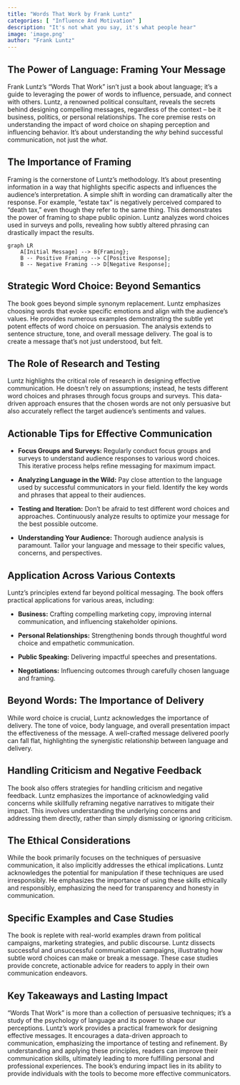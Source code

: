 ```yaml
---
title: "Words That Work by Frank Luntz"
categories: [ "Influence And Motivation" ]
description: "It's not what you say, it's what people hear"
image: 'image.png'
author: "Frank Luntz"
---
```

## The Power of Language: Framing Your Message

Frank Luntz's "Words That Work" isn't just a book about language; it's a guide to leveraging the power of words to influence, persuade, and connect with others. Luntz, a renowned political consultant, reveals the secrets behind designing compelling messages, regardless of the context – be it business, politics, or personal relationships. The core premise rests on understanding the impact of word choice on shaping perception and influencing behavior. It's about understanding the *why* behind successful communication, not just the *what*.

##  The Importance of Framing

Framing is the cornerstone of Luntz's methodology. It's about presenting information in a way that highlights specific aspects and influences the audience's interpretation. A simple shift in wording can dramatically alter the response. For example, "estate tax" is negatively perceived compared to "death tax," even though they refer to the same thing. This demonstrates the power of framing to shape public opinion. Luntz analyzes word choices used in surveys and polls, revealing how subtly altered phrasing can drastically impact the results.

```mermaid
graph LR
    A[Initial Message] --> B{Framing};
    B -- Positive Framing --> C[Positive Response];
    B -- Negative Framing --> D[Negative Response];
```

##  Strategic Word Choice:  Beyond Semantics

The book goes beyond simple synonym replacement. Luntz emphasizes choosing words that evoke specific emotions and align with the audience's values. He provides numerous examples demonstrating the subtle yet potent effects of word choice on persuasion. The analysis extends to sentence structure, tone, and overall message delivery. The goal is to create a message that's not just understood, but felt.

##  The Role of Research and Testing

Luntz highlights the critical role of research in designing effective communication. He doesn't rely on assumptions; instead, he tests different word choices and phrases through focus groups and surveys. This data-driven approach ensures that the chosen words are not only persuasive but also accurately reflect the target audience's sentiments and values.

## Actionable Tips for Effective Communication

* **Focus Groups and Surveys:**  Regularly conduct focus groups and surveys to understand audience responses to various word choices.  This iterative process helps refine messaging for maximum impact.

* **Analyzing Language in the Wild:** Pay close attention to the language used by successful communicators in your field. Identify the key words and phrases that appeal to their audiences.

* **Testing and Iteration:**  Don't be afraid to test different word choices and approaches.  Continuously analyze results to optimize your message for the best possible outcome.

* **Understanding Your Audience:** Thorough audience analysis is paramount. Tailor your language and message to their specific values, concerns, and perspectives.


##  Application Across Various Contexts

Luntz's principles extend far beyond political messaging. The book offers practical applications for various areas, including:

* **Business:**  Crafting compelling marketing copy, improving internal communication, and influencing stakeholder opinions.

* **Personal Relationships:**  Strengthening bonds through thoughtful word choice and empathetic communication.

* **Public Speaking:** Delivering impactful speeches and presentations.

* **Negotiations:**  Influencing outcomes through carefully chosen language and framing.


##  Beyond Words:  The Importance of Delivery

While word choice is crucial, Luntz acknowledges the importance of delivery. The tone of voice, body language, and overall presentation impact the effectiveness of the message. A well-crafted message delivered poorly can fall flat, highlighting the synergistic relationship between language and delivery.

##  Handling Criticism and Negative Feedback

The book also offers strategies for handling criticism and negative feedback. Luntz emphasizes the importance of acknowledging valid concerns while skillfully reframing negative narratives to mitigate their impact. This involves understanding the underlying concerns and addressing them directly, rather than simply dismissing or ignoring criticism.

##  The Ethical Considerations

While the book primarily focuses on the techniques of persuasive communication, it also implicitly addresses the ethical implications. Luntz acknowledges the potential for manipulation if these techniques are used irresponsibly. He emphasizes the importance of using these skills ethically and responsibly, emphasizing the need for transparency and honesty in communication.

##  Specific Examples and Case Studies

The book is replete with real-world examples drawn from political campaigns, marketing strategies, and public discourse. Luntz dissects successful and unsuccessful communication campaigns, illustrating how subtle word choices can make or break a message.  These case studies provide concrete, actionable advice for readers to apply in their own communication endeavors.

##  Key Takeaways and Lasting Impact

"Words That Work" is more than a collection of persuasive techniques; it’s a study of the psychology of language and its power to shape our perceptions. Luntz's work provides a practical framework for designing effective messages.  It encourages a data-driven approach to communication, emphasizing the importance of testing and refinement. By understanding and applying these principles, readers can improve their communication skills, ultimately leading to more fulfilling personal and professional experiences. The book’s enduring impact lies in its ability to provide individuals with the tools to become more effective communicators.

